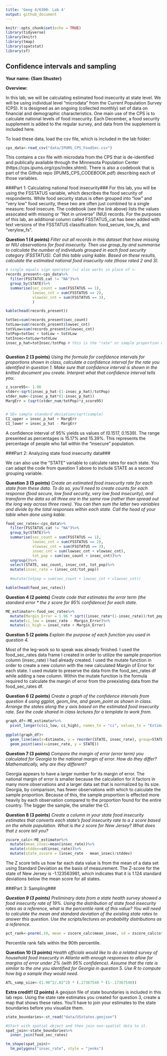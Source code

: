 ```yaml
---
title: 'Geog 4/6300: Lab 4'
output: github_document
---
```


```r
knitr::opts_chunk$set(echo = TRUE)
library(tidyverse)
library(knitr)
library(tmap)
library(spatstat)
library(sf)
```

## Confidence intervals and sampling

**Your name: {Sam Shuster}**

**Overview:**

In this lab, we will be calculating estimated food insecurity at state level. We will be using individual level “microdata” from the Current Population Survey (CPS). It is designed as an ongoing (collected monthly) set of data on financial and demographic characteristics. One main use of the CPS is to calculate national levels of food insecurity. Each December, a food security supplement is added to the regular survey, and data from the supplement is included here.

To load these data, load the csv file, which is included in the lab folder:

```r
cps_data<-read_csv("data/IPUMS_CPS_FoodSec.csv")
```

This contains a csv file with microdata from the CPS that is de-identified and publically available through the Minnesota Population Center (https://cps.ipums.org/cps/index.shtml). There is also a codebook that is part of the Github repo (IPUMS_CPS_CODEBOOK.pdf) describing each of those variables.

###Part 1: Calculating national food insecurity###
For this lab, you will be using the FSSTATUS variable, which describes the food security of respondents. While food security status is often grouped into “low” and “very low” food security, these two are often just combined to a single measure: food insecure. The codebook (see the link above) lists the values assocated with missing or "Not in universe" (NIU) records. For the purposes of this lab, an additional column called FSSTATUS_cat has been added with text versions of the FSSTATUS classification: food_secure, low_fs, and "verylow_fs".

**Question 1 (4 points)** _Filter out all records in this dataset that have missing or NIU observations for food insecurity. Then use group_by and summarise to calculate the number of individuals grouped in each food security category (FSSTATUS).  Call this table using kable. Based on these results, calculate the estimated national food insecurity rate (those rated 2 and 3)._

```r
# single equals sign operator (=) also works in place of <-
records_present<-cps_data%>%
  filter(FSSTATUS_cat != "NA")%>%
  group_by(STATE)%>%
  summarise(sec_count = sum(FSSTATUS == 1), 
            lowsec_cnt = sum(FSSTATUS == 2), 
            vlowsec_cnt = sum(FSSTATUS == 3),
            )

kable(head(records_present))

totSec=sum(records_present$sec_count)
totLow=sum(records_present$lowsec_cnt)
totVLow=sum(records_present$vlowsec_cnt)
totPop=totSec + totLow + totVLow
totInsec=totLow+totVLow
insec_p_hat=totInsec/totPop # this is the "rate" or sample proportion of insecure
  
```

**Question 2 (3 points)** _Using the formula for confidence intervals for proportions shown in class, calculate a confidence interval for the rate you identified in question 1. Make sure that confidence interval is shown in the knitted document you create. Interpret what that confidence interval tells you._

```r

z_score95<- 1.96
stder<-sqrt(insec_p_hat-(1-insec_p_hat)/totPop)
stder_num<-(insec_p_hat*(1-insec_p_hat))
MargErr = (sqrt(stder_num/totPop)*z_score95)


# SE= sample standard deviation/sqrt(sample)
CI_upper = insec_p_hat + MargErr
CI_lower = insec_p_hat - MargErr
```

A confidence interval of 95% yields us values of (0.1517, 0.1539). The range presented as percentages is 15.17% and 15.39%. This represents the percentage of people who fall within the "insecure" population.

###Part 2: Analyzing state food insecurity data###

We can also use the "STATE" variable to calculate rates for each state. You can adapt the code from question 1 above to include STATE as a second grouping variable. 

**Question 3 (5 points)** _Create an estimated food insecurity rate for each state from these data. To do so, you'll need to create counts for each response (food secure, low food security, very low food insecurity), and transform the data so all three are in the same row (rather than spread out the long way across three rows). You can then sum the latter two variables and divide by the total responses within each state. Call the head of your table when done using kable._

```r

food_sec_rates<-cps_data%>%
  filter(FSSTATUS_cat != "NA")%>%
  group_by(STATE)%>%
  summarise(sec_count = sum(FSSTATUS == 1), 
            lowsec_cnt = sum(FSSTATUS == 2), 
            vlowsec_cnt = sum(FSSTATUS == 3), 
            insec_cnt = sum(lowsec_cnt + vlowsec_cnt), 
            tot_pop = sum(sec_count + insec_cnt))%>%
  ungroup()%>%
  select(STATE, sec_count, insec_cnt, tot_pop)%>%
  mutate(insec_rate = (insec_cnt/tot_pop))
  
  #mutate(totpop = sum(sec_count + lowsec_cnt + vlowsec_cnt))

kable(head(food_sec_rates))

```


**Question 4 (2 points)** _Create code that estimates the error term (the standard error * the z score for 95% confidence) for each state._

```r
ME_estimator<-food_sec_rates%>%
  mutate(Margin_Error = 1.96 * sqrt((insec_rate*(1-insec_rate))/tot_pop))%>%
  mutate(ci_low = insec_rate - Margin_Error)%>%
  mutate(ci_high = insec_rate + Margin_Error)
```

**Question 5 (2 points** _Explain the purpose of each function you used in question 4._

Most of the leg-work so to speak was already finished. I used the food_sec_rates data frame I created in order to utilize the sample proportion column (insec_rate) I had already created. I used the mutate function in order to create a new column with the new calculated Margin of Error for each state. I used mutate to preserve the data from the food_sec_rates df while adding a new column. Within the mutate function is the formula required to calculate the margin of error from the preexisting data from the food_sec_rates df.

**Question 6 (2 points)** _Create a graph of the confidence intervals from question 4 using ggplot, geom_line, and geom_point as shown in class. Arrange the states along the y axis based on the estimated food insecurity rate. See the code shared in class lectures for a template to work from._

```r
graph_df<-ME_estimator%>%
  pivot_longer(c(ci_low, ci_high), names_to = "ci", values_to = "Estimate")
  
ggplot(graph_df)+
  geom_line(aes(x=Estimate, y = reorder(STATE, insec_rate), group=STATE))+
  geom_point(aes(x=insec_rate, y = STATE))
```


**Question 7 (3 points)** _Compare the margin of error (error term) you calculated for Georgia to the national margin of error. How do they differ? Mathematically, why are they different?_

Georgia appears to have a larger number for its margin of error. The national margin of error is smaller because the calculation for it factors in many more observations and a larger data set that is normalized by its size. Georgia, by comparison, has fewer observations with which to calculate the sample proportion. Because of this, the sample proportion is effected more heavily by each observation compared to the proportion found for the entire country. The bigger the sample, the smaller the CI.

**Question 8 (3 points)** _Create a column in your state food insecurity estimates that converts each state's food insecurity rate to a z score based on the whole population. What is the z score for New Jersey? What does that z score tell you?_

```r
zscore_calc<-ME_estimator%>%
  mutate(mean_insec=mean(insec_rate))%>%
  mutate(stddev=sd(insec_rate))%>%
  mutate(state_zscore = (insec_rate - mean_insec)/stddev)
```

The Z score tells us how far each data value is from the mean of a data set using Standard Deviation as the basis of measurement. The Z-score for the state of New Jersey is -1.123563981, which indicates that it is 1.124 standard deviations below the mean score for all states.

###Part 3: Sampling###

***Question 9 (3 points)*** _Preliminary data from a state health survey showed a food insecurity rate of 19%. Using the distribution of state food insecurity rates as a reference, what is the percentile rank of this value? You will need to calculate the mean and standard deviation of the existing state rates to answer this question. Use the scripts/lectures on probability distributions as a reference._

```r
pct_rank<-pnorm(.19, mean = zscore_calc$mean_insec, sd = zscore_calc$stddev)
```

Percentile rank falls within the 90th percentile.

**Question 10 (3 points)** _Health officials would like to do a related survey of household food insecurity in Atlanta with enough responses to allow for margins of error under 2% (with 95% confidence). Assume that the rate is similar to the one you identified for Georgia in question 5.  Use R to compute how big a sample they would need._ 

```r
ATL_samp_size<-(1.96^2/.02^2) * (.17367540 * (1-.17367540))
```

**Extra credit!! (2 points)**
A geojson file of state boundaries is included in this lab repo. Using the state rate estimates you created for question 3, create a map that shows these rates. You'll have to join your estimates to the state boundaries before you visualize them.

```r
state_boundaries<-st_read("data/USstates.geojson")

#Start with spatial object and then join non-spatial data to it.
spat_join<-state_boundaries%>%
  inner_join(food_sec_rates)

tm_shape(spat_join)+
  tm_polygons("insec_rate", style = "jenks")
```


